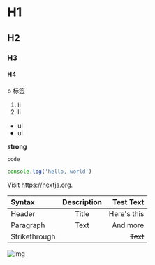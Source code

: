 # H1
## H2
### H3
#### H4

p 标签

1. li
2. li

- ul
- ul

**strong**

`code`

```js
console.log('hello, world')
```


Visit https://nextjs.org.

| Syntax        | Description |   Test Text |
| :------------ | :---------: | ----------: |
| Header        |    Title    | Here's this |
| Paragraph     |    Text     |    And more |
| Strikethrough |             |    ~~Text~~ |


![img](https://wis.design/wp-content/uploads/2023/11/6-scaled.jpg)